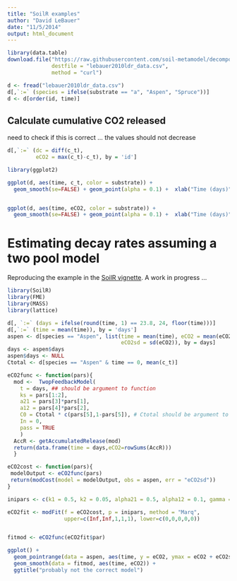 ```yaml
---
title: "SoilR examples"
author: "David LeBauer"
date: "11/5/2014"
output: html_document
---
```



```r
library(data.table)
download.file("https://raw.githubusercontent.com/soil-metamodel/decomposition_datasets/master/lebauer_2010_micrcosm/lebauer2010ldr_data.csv", 
              destfile = "lebauer2010ldr_data.csv", 
              method = "curl")

d <- fread("lebauer2010ldr_data.csv")
d[,`:=` (species = ifelse(substrate == "a", "Aspen", "Spruce"))]
d <- d[order(id, time)]


```

## Calculate cumulative CO2 released

need to check if this is correct ... the values should not decrease

```r


d[,`:=` (dc = diff(c_t),
         eCO2 = max(c_t)-c_t), by = 'id']

```

```r
library(ggplot2)

ggplot(d, aes(time, c_t, color = substrate)) + 
  geom_smooth(se=FALSE) + geom_point(alpha = 0.1) +  xlab("Time (days)") + ylab("Total carbon (mg)") + facet_wrap(~species)


ggplot(d, aes(time, eCO2, color = substrate)) + 
  geom_smooth(se=FALSE) + geom_point(alpha = 0.1) +  xlab("Time (days)") + ylab("Evolved CO2") + facet_wrap(~species)
```

# Estimating decay rates assuming a two pool model

Reproducing the example in the [SoilR vignette](http://cran.r-project.org/web/packages/SoilR/vignettes/ParameterEstimation.pdf). A work in progress ... 

```r
library(SoilR)
library(FME)
library(MASS)
library(lattice)

d[, `:=` (days = ifelse(round(time, 1) == 23.8, 24, floor(time)))]
d[,`:=` (time = mean(time)), by = 'days']           
aspen <- d[species == "Aspen", list(time = mean(time), eCO2 = mean(eCO2), 
                                    eCO2sd = sd(eCO2)), by = days]
days <- aspen$days 
aspen$days <- NULL
Ctotal <- d[species == "Aspen" & time == 0, mean(c_t)]

eCO2func <- function(pars){
  mod <-  TwopFeedbackModel(
    t = days, ## should be argument to function
    ks = pars[1:2],
    a21 = pars[3]*pars[1],
    a12 = pars[4]*pars[2],
    C0 = Ctotal * c(pars[5],1-pars[5]), # Ctotal should be argument to function
    In = 0,
    pass = TRUE
    )
  AccR <- getAccumulatedRelease(mod)
  return(data.frame(time = days,eCO2=rowSums(AccR)))
  }

eCO2cost <- function(pars){
 modelOutput <- eCO2func(pars)
 return(modCost(model = modelOutput, obs = aspen, err = "eCO2sd"))
}

inipars <- c(k1 = 0.5, k2 = 0.05, alpha21 = 0.5, alpha12 = 0.1, gamma = 0.5)

eCO2fit <- modFit(f = eCO2cost, p = inipars, method = "Marq",
                  upper=c(Inf,Inf,1,1,1), lower=c(0,0,0,0,0))


fitmod <- eCO2func(eCO2fit$par)

ggplot() + 
  geom_pointrange(data = aspen, aes(time, y = eCO2, ymax = eCO2 + eCO2sd, ymin = eCO2 - eCO2sd)) + 
  geom_smooth(data = fitmod, aes(time, eCO2)) +
  ggtitle("probably not the correct model")
  
```

